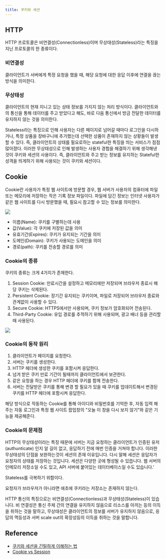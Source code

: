 ```yaml
---
title: 쿠키와 세션
---
```



## HTTP

HTTP 프로토콜은 비연결성(Connectionless)이며 무상태성(Stateless)라는 특징을 지닌 프로토콜의 한 종류이다.

### 비연결성

클라이언트가 서버에게 특정 요청을 했을 때, 해당 요청에 대한 응답 이후에 연결을 끊는 방식을 의미한다.

### 무상태성

클라이언트의 현재 지니고 있는 상태 정보를 가지지 않는 처리 방식이다. 클라이언트와의 통신을 통해 데이터를 주고 받았다고 해도,
바로 다음 통신에서 방금 전달한 데이터를 유지하지 않는 것을 의미한다.

Stateless라는 특징으로 인해 사용자는 다른 페이지로 넘어갈 때마다 로그인을 다시하거나, 특정 상품을 장바구니에
추가했는데 선택한 상품이 존재하지 않는 상황들이 발생할 수 있다. 즉, 클라이언트의 상태를 필요로하는 stateful한
특징을 띄는 서비스가 점점 많아졌다. 이러한 무상태성으로 인해 발생하는 사용자 경험을 해결하기 위해 생각해낸 것이
쿠키와 세션의 사용이다. 즉, 클라이언트와 주고 받는 정보를 유지하는 Stateful한 성격을 띄게하기 위해 사용되는 것이
쿠키와 세션이다.

## Cookie

Cookie란 사용자가 특정 웹 사이트에 방문할 경우, 웹 서버가 사용자의 컴퓨터에 파일 또는 메모리에 저장하는 작은
기록 정보 파일이다. 파일에 담긴 정보는 인터넷 사용자가 같은 웹 사이트를 다시 방문했을 때, 필요시 참고할 수 있는
정보를 의미한다.

<Image
  src="https://user-images.githubusercontent.com/63354527/228405888-f5cf6a04-c800-4b12-92b4-fc80f9ffef9e.png"
  referenceLink="https://velog.io/@tnehd1998/Cookie-vs-Session"
  description="쿠키의 구성요소"
/>

- 이름(Name): 쿠키를 구별하는데 사용
- 값(Value): 각 쿠키에 저장된 값을 의미
- 유효기간(Expires): 쿠키가 유지되는 기간을 의미
- 도메인(Domain): 쿠키가 사용되는 도메인을 의미
- 경로(path): 쿠키를 전송할 경로를 의미

### Cookie의 종류

쿠키의 종류는 크게 4가지가 존재한다.

1. Session Cookie: 만료시간을 설정하고 메모리에만 저장되며 브라우저 종료시 해당 쿠키는 삭제된다.
2. Persistent Cookie: 장기간 유지되는 쿠키이며, 파일로 저장되어 브라우저 종료와 관계없이 사용할 수 있다.
3. Secure Cookie: HTTPS에서만 사용되며, 쿠키 정보가 암호화되어 전송된다.
4. Third-Party Cookie: 유입 경로를 추적하기 위해 사용되며, 광고 배너 등을 관리할 때 사용된다.

<Image
  src="https://velog.velcdn.com/images/tnehd1998/post/c910acdd-165c-4916-b7a9-7c04d7d26958/image.jpeg"
  referenceLink="https://velog.io/@tnehd1998/Cookie-vs-Session"
  description="쿠키의 종류"
/>

### Cookie의 동작 원리

1. 클라이언트가 페이지를 요청한다.
2. 서버는 쿠키를 생성한다.
3. HTTP 헤더에 생성한 쿠키를 포함시켜 응답한다.
4. 넘겨 받은 쿠키 만료 기간이 될때까지 클라이언트에서 보관한다.
5. 같은 요청을 하는 경우 HTTP 헤더에 쿠키를 함께 전송한다.
6. 서버는 전달받은 쿠키를 통해 변경 할 필요가 있을 때 쿠키를 업데이트해서 변경된 쿠키를 HTTP 헤더에 포함시켜 응답한다.

해당 방식으로 작동하는 Cookie를 통해 아이디와 비밀번호를 기억한 후, 자동 입력 해주는 자동 로그인과 특정 웹 사이트 팝업창의
"오늘 이 창을 다시 보지 않기"와 같은 기능을 제공해준다.

### Cookie의 문제점

HTTP의 무상태성이라는 특징 때문에 서버는 지금 요청하는 클라이언트가 인증된 유저(authunticate) 인지 알 길이
없고, 응답하기 전에 매번 인증을 거쳐야 합니다. 이러한 무상태성의 단점을 보완하는것이 세션의 존재 이유입니다.
다시 말해 세션은 응답자가 요청자의 상태를 저장하는 것입니다. 세션은 다양한 곳에 형성될 수 있씁니다. 웹 서버의
인메모리 저장소일 수도 있고, API 서버에 붙어있는 데이터베이스일 수도 있습니다.'

Stateless를 극복하기 위함이다.

요청자가 브라우저가 아니라면 애초에 쿠키라는 저장소는 존재하지 않는다.

HTTP 통신의 특징으로는 비연결성(Connectionless)과 무상태성(Stateless)이 있습니다.
비 연결성은 통신 주체 간의 연결을 유지하지 않음으로 리소스를 아끼는 등의 이득을 취하는 것을 말하고, 무상태성은
클라이언트의 정보를 서버가 유지하지 않음으로, 응답의 멱등성과 서버 scale out의 확장성등의 이득을 취하는 것을
말합니다.

## Reference

- [쿠키와 세션을 긴밀하게 이해하는 법](https://velog.io/@ksi05503/%EC%BF%A0%ED%82%A4%EC%99%80-%EC%84%B8%EC%85%98%EC%9D%84-%EA%B8%B4%EB%B0%80%ED%95%98%EA%B2%8C-%EC%9D%B4%ED%95%B4%ED%95%98%EB%8A%94-%EB%B2%95)
- [Cookie vs Session](https://velog.io/@tnehd1998/Cookie-vs-Session)
